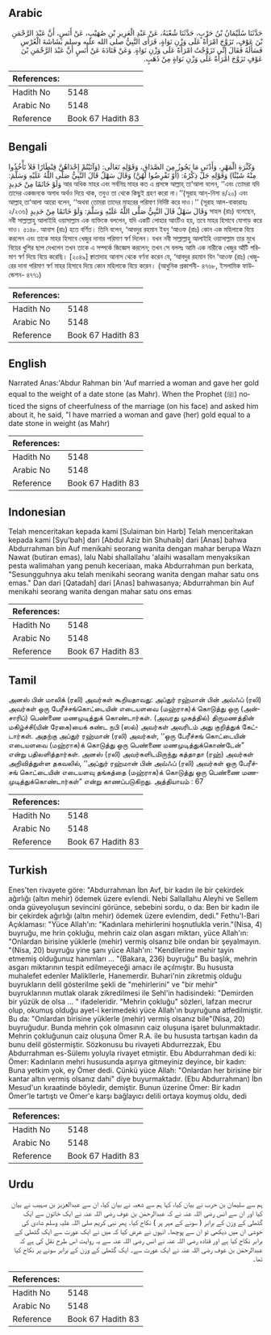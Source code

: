## Arabic


<div dir="rtl" lang="ar" style={{fontSize:'larger',backgroundColor:'#f8f9fa',padding:20}}>
حَدَّثَنَا سُلَيْمَانُ بْنُ حَرْبٍ، حَدَّثَنَا شُعْبَةُ، عَنْ عَبْدِ الْعَزِيزِ بْنِ صُهَيْبٍ، عَنْ أَنَسٍ، أَنَّ عَبْدَ الرَّحْمَنِ بْنَ عَوْفٍ، تَزَوَّجَ امْرَأَةً عَلَى وَزْنِ نَوَاةٍ، فَرَأَى النَّبِيُّ صلى الله عليه وسلم بَشَاشَةَ الْعُرْسِ فَسَأَلَهُ فَقَالَ إِنِّي تَزَوَّجْتُ امْرَأَةً عَلَى وَزْنِ نَوَاةٍ‏.‏ وَعَنْ قَتَادَةَ عَنْ أَنَسٍ أَنَّ عَبْدَ الرَّحْمَنِ بْنَ عَوْفٍ تَزَوَّجَ امْرَأَةً عَلَى وَزْنِ نَوَاةٍ مِنْ ذَهَبٍ‏.‏
</div>
<div style={{backgroundColor:'#f8f9fa',padding:20, marginBottom: 10}}><table> <thead> <tr> <th>References:</th> <th></th> </tr> </thead> <tbody><tr><td>Hadith No</td><td>5148</td></tr><tr><td>Arabic No</td><td>5148</td></tr><tr><td>Reference</td><td>Book 67 Hadith 83</td></tr></tbody></table></div>

## Bengali


<div dir="ltr" lang="bn" style={{fontSize:'larger',backgroundColor:'#f8f9fa',padding:20}}>
وَكَثْرَةِ الْمَهْرِ، وَأَدْنَى مَا يَجُوزُ مِنَ الصَّدَاقِ، وَقَوْلِهِ تَعَالَى: (وَآتَيْتُمْ إِحْدَاهُنَّ قِنْطَارًا فَلاَ تَأْخُذُوا مِنْهُ شَيْئًا) وَقَوْلِهِ جَلَّ ذِكْرُهُ: (أَوْ تَفْرِضُوا لَهُنَّ) وَقَالَ سَهْلٌ قَالَ النَّبِيُّ صَلَّى اللَّهُ عَلَيْهِ وَسَلَّمَ: وَلَوْ خَاتَمًا مِنْ حَدِيدٍ আর অধিক মাহর এবং সর্বনিম্ন মাহর কত এ প্রসঙ্গে আল্লাহ্ তা‘আলা বলেন, ‘‘এবং তোমরা যদি তাদের একজনকে অগাধ অর্থও দিয়ে থাক, তবুও তা থেকে কিছুই গ্রহণ করো না।’’(সূরাহ আন্-নিসা ৪/২০) এবং আল্লাহ্ তা‘আলা আরো বলেন, ‘‘অথবা তোমরা তাদের মাহরের পরিমাণ নির্দিষ্ট করে দাও।’’ (সূরাহ আল-বাকারাহঃ ২/২৩৬) وَقَالَ سَهْلٌ قَالَ النَّبِيُّ صَلَّى اللَّهُ عَلَيْهِ وَسَلَّمَ: وَلَوْ خَاتَمًا مِنْ حَدِيدٍ সাহল (রাঃ) বলেছেন, নবী সাল্লাল্লাহু আলাইহি ওয়াসাল্লাম এক ব্যক্তিকে বললেন, যদি একটি লোহার আংটিও হয়, তবে মাহর হিসাবে যোগাড় করে দাও। ৫১৪৮. আনাস (রাঃ) হতে বর্ণিত। তিনি বলেন, ‘আবদুর রহমান ইবনু ‘আওফ (রাঃ) কোন এক মহিলাকে বিয়ে করলেন এবং তাকে মাহর হিসাবে খেজুর দানার পরিমাণ স্বর্ণ দিলেন। যখন নবী সাল্লাল্লাহু আলাইহি ওয়াসাল্লাম তার মুখে বিয়ের খুশির ছাপ দেখলেন তখন তাকে এ সম্পর্কে জিজ্ঞেস করলেন; তখন সে বললঃ আমি এক নারীকে খেজুর আঁটি পরিমাণ স্বর্ণ দিয়ে বিয়ে করেছি। [২০৪৯] ক্বাতাদাহ আনাস থেকে বর্ণনা করেন যে, ‘আবদুর রহমান বিন ‘আওফ (রাঃ) খেজুরের দানা পরিমাণ স্বর্ণ মাহর হিসাবে দিয়ে কোন মহিলাকে বিয়ে করেন। (আধুনিক প্রকাশনী- ৪৭৬৮, ইসলামিক ফাউন্ডেশন- ৪৭৭১)
</div>
<div style={{backgroundColor:'#f8f9fa',padding:20, marginBottom: 10}}><table> <thead> <tr> <th>References:</th> <th></th> </tr> </thead> <tbody><tr><td>Hadith No</td><td>5148</td></tr><tr><td>Arabic No</td><td>5148</td></tr><tr><td>Reference</td><td>Book 67 Hadith 83</td></tr></tbody></table></div>

## English


<div dir="ltr" lang="en" style={{fontSize:'larger',backgroundColor:'#f8f9fa',padding:20}}>
Narrated Anas:'Abdur Rahman bin 'Auf married a woman and gave her gold equal to the weight of a date stone (as Mahr). When the Prophet (ﷺ) noticed the signs of cheerfulness of the marriage (on his face) and asked him about it, he said, "I have married a woman and gave (her) gold equal to a date stone in weight (as Mahr)
</div>
<div style={{backgroundColor:'#f8f9fa',padding:20, marginBottom: 10}}><table> <thead> <tr> <th>References:</th> <th></th> </tr> </thead> <tbody><tr><td>Hadith No</td><td>5148</td></tr><tr><td>Arabic No</td><td>5148</td></tr><tr><td>Reference</td><td>Book 67 Hadith 83</td></tr></tbody></table></div>

## Indonesian


<div dir="ltr" lang="id" style={{fontSize:'larger',backgroundColor:'#f8f9fa',padding:20}}>
Telah menceritakan kepada kami [Sulaiman bin Harb] Telah menceritakan kepada kami [Syu'bah] dari [Abdul Aziz bin Shuhaib] dari [Anas] bahwa Abdurrahman bin Auf menikahi seorang wanita dengan mahar berupa Wazn Nawat (butiran emas), lalu Nabi shallallahu 'alaihi wasallam menyaksikan pesta walimahan yang penuh keceriaan, maka Abdurrahman pun berkata, "Sesungguhnya aku telah menikahi seorang wanita dengan mahar satu ons emas." Dan dari [Qatadah] dari [Anas] bahwasanya; Abdurrahman bin Auf menikahi seorang wanita dengan mahar satu ons emas
</div>
<div style={{backgroundColor:'#f8f9fa',padding:20, marginBottom: 10}}><table> <thead> <tr> <th>References:</th> <th></th> </tr> </thead> <tbody><tr><td>Hadith No</td><td>5148</td></tr><tr><td>Arabic No</td><td>5148</td></tr><tr><td>Reference</td><td>Book 67 Hadith 83</td></tr></tbody></table></div>

## Tamil


<div dir="ltr" lang="ta" style={{fontSize:'larger',backgroundColor:'#f8f9fa',padding:20}}>
அனஸ் பின் மாலிக் (ரலி) அவர்கள் கூறியதாவது: அப்துர் ரஹ்மான் பின் அவ்ஃப் (ரலி) அவர்கள் ஒரு பேரீச்சங்கொட்டையின் எடையளவை (மஹ்ராக)க் கொடுத்து ஒரு (அன்சாரிப்) பெண்ணை மணமுடித்துக் கொண்டார்கள். (அவரது முகத்தில்) திருமணத்தின் மகிழ்ச்சி(யின் ரேகை)யைக் கண்ட நபி (ஸல்) அவர்கள் அவரிடம் அது குறித்துக் கேட்டார்கள். அதற்கு அப்துர் ரஹ்மான் (ரலி) அவர்கள், ‘‘ஒரு பேரீச்சங் கொட்டையின் எடையளவை (மஹ்ராக)க் கொடுத்து ஒரு பெண்ணை மணமுடித்துக்கொண்டேன்” என்று பதிலளித்தார்கள். அனஸ் (ரலி) அவர்களிடமிருந்து கத்தாதா (ரஹ்) அவர்கள் அறிவித்துள்ள தகவலில், ‘‘அப்துர் ரஹ்மான் பின் அவ்ஃப் (ரலி) அவர்கள் ஒரு பேரீச்சங் கொட்டையின் எடையளவு தங்கத்தை (மஹ்ராக)க் கொடுத்து ஒரு பெண்ணை மணமுடித்துக்கொண்டார்கள்” என்று காணப்படுகிறது. அத்தியாயம் : 67
</div>
<div style={{backgroundColor:'#f8f9fa',padding:20, marginBottom: 10}}><table> <thead> <tr> <th>References:</th> <th></th> </tr> </thead> <tbody><tr><td>Hadith No</td><td>5148</td></tr><tr><td>Arabic No</td><td>5148</td></tr><tr><td>Reference</td><td>Book 67 Hadith 83</td></tr></tbody></table></div>

## Turkish


<div dir="ltr" lang="tr" style={{fontSize:'larger',backgroundColor:'#f8f9fa',padding:20}}>
Enes'ten rivayete göre: "Abdurrahman İbn Avf, bir kadın ile bir çekirdek ağırlığı (altın mehir) ödemek üzere evlendi. Nebi Sallallahu Aleyhi ve Sellem onda güveyoluşun sevincini görünce, sebebini sordu, o da: Ben bir kadın ile bir çekirdek ağırlığı (altın mehir) ödemek üzere evlendim, dedi." Fethu'l-Bari Açıklaması: "Yüce Allah'ın: "Kadınlara mehirlerini hoşnutlukla verin."(Nisa, 4) buyruğu, me hrin çokluğu, mehrin caiz olan asgarı miktarı, yüce Allah'ın: "Onlardan birisine yüklerle (mehir) vermiş olsanız bile ondan bir şeyalmayın. "(Nisa, 20) buyruğu yine şanı yüce Allah'ın: "Kendilerine mehir tayin etmemiş olduğunuz hanımları ... "(Bakara, 236) buyruğu" Bu başlık, mehrin asgarı miktarının tespit edilmeyeceği amacı ile açılmıştır. Bu hususta muhalefet edenler Malikllerle, Hanemerdir. Buhari'nin zikretmiş olduğu buyrukların delil gösterilme şekli de "mehirlerini" ve "bir mehir" buyruklarının mutlak olarak zikredilmesi ile Sehl'in hadisindeki: "Demirden bir yüzük de olsa ... " ifadeleridir. "Mehrin çokluğu" sözleri, lafzan mecrur olup, okumuş olduğu ayet-i kerimedeki yüce Allah'ın buyruğuna atfedilmiştir. Bu da: "Onlardan birisine yüklerle (mehir) vermiş olsanız bile"(Nisa, 20) buyruğudur. Bunda mehrin çok olmasının caiz oluşuna işaret bulunmaktadır. Mehrin çokluğunun caiz oluşuna Ömer R.A. ile bu hususta tartışan kadın da bunu delil göstermiştir. Sözkonusu bu rivayeti Abdurrezzak, Ebu Abdurrahman es-Sülemı yoluyla rivayet etmiştir. Ebu Abdurrahman dedi ki: Ömer: Kadınların mehri hususunda aşırıya gitmeyiniz deyince, bir kadın: Buna yetkim yok, ey Ömer dedi. Çünkü yüce Allah: "Onlardan her birisine bir kantar altın vermiş olsanız dahi" diye buyurmaktadır. (Ebu Abdurrahman) İbn Mesud'un kıraatinde böyledir, demiştir. Bunun üzerine Ömer: Bir kadın Ömer'le tartıştı ve Ömer'e karşı bağlayıcı delili ortaya koymuş oldu, dedi
</div>
<div style={{backgroundColor:'#f8f9fa',padding:20, marginBottom: 10}}><table> <thead> <tr> <th>References:</th> <th></th> </tr> </thead> <tbody><tr><td>Hadith No</td><td>5148</td></tr><tr><td>Arabic No</td><td>5148</td></tr><tr><td>Reference</td><td>Book 67 Hadith 83</td></tr></tbody></table></div>

## Urdu


<div dir="rtl" lang="ur" style={{fontSize:'larger',backgroundColor:'#f8f9fa',padding:20}}>
ہم سے سلیمان بن حرب نے بیان کیا، کہا ہم سے شعبہ نے بیان کیا، ان سے عبدالعزیز بن صہیب نے بیان کیا اور ان سے انس رضی اللہ عنہ نے کہ عبدالرحمٰن بن عوف رضی اللہ عنہ نے ایک خاتون سے ایک گٹھلی کے وزن کے برابر ( سونے کے مہر پر ) نکاح کیا۔ پھر نبی کریم صلی اللہ علیہ وسلم شادی کی خوشی ان میں دیکھی تو ان سے پوچھا۔ انہوں نے عرض کیا کہ میں نے ایک عورت سے ایک گٹھلی کے برابر نکاح کیا ہے اور قتادہ رضی اللہ عنہ نے انس رضی اللہ عنہ سے یہ روایت اس طرح نقل کی ہے کہ عبدالرحمٰن بن عوف رضی اللہ عنہ نے ایک عورت سے۔ ایک گٹھلی کے وزن کے برابر سونے پر نکاح کیا تھا۔
</div>
<div style={{backgroundColor:'#f8f9fa',padding:20, marginBottom: 10}}><table> <thead> <tr> <th>References:</th> <th></th> </tr> </thead> <tbody><tr><td>Hadith No</td><td>5148</td></tr><tr><td>Arabic No</td><td>5148</td></tr><tr><td>Reference</td><td>Book 67 Hadith 83</td></tr></tbody></table></div>